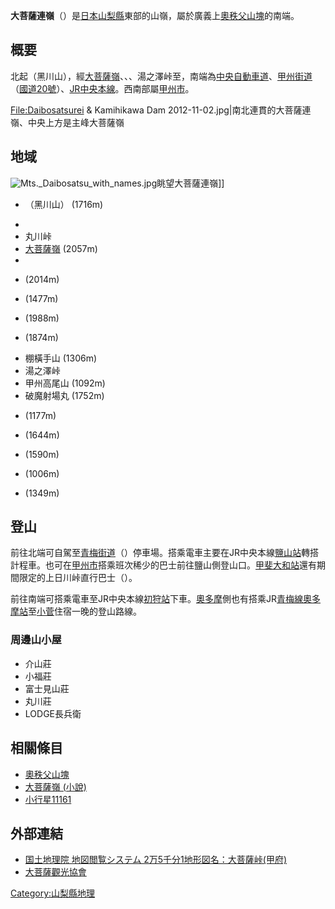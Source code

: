 {{Infobox mountain
| name              = 大菩薩連嶺
| other_name        = 
| etymology         = 
| native_name       = 大菩薩連嶺
| native_name_lang  = ja
| translation       = 
| pronunciation     = 
| photo             = Mts.Daibosatsu from Mt.Tonodake 01.jpg
| photo_size        = 
| photo_alt         = 
| photo_caption     = 從東南方的[[丹澤山地|丹澤山地]]{{link-ja|塔之岳|塔ノ岳}}眺望大菩薩連嶺
| map               = Japan
| location          = {{JPN}}[[山梨縣|山梨縣]]
| range             = [[奧秩父山塊|奧秩父山塊]]
| coordinates       ={{coord|35|44|55|N|138|50|43|E|type:landmark|display=inline,title}}
| coordinates_ref   = 
| highest           = [[雲取山|雲取山]]
| elevation_m       = 2,017.1
}}
'''大菩薩連嶺'''（{{jpn|j=大菩薩連嶺|hg=だいぼさつれんれい}}）是[[日本|日本]][[山梨縣|山梨縣]]東部的山嶺，屬於廣義上[[奧秩父山塊|奧秩父山塊]]的南端。

== 概要 ==
北起{{link-ja|雞冠山 (山梨縣甲州市)|鶏冠山 (山梨県甲州市)|雞冠山}}（黑川山），經[[大菩薩嶺|大菩薩嶺]]、{{link-ja|大菩薩峠|大菩薩峠}}、{{link-ja|小金澤山|小金沢山}}、湯之澤峠至{{link-ja|瀧子山|滝子山}}，南端為[[中央自動車道|中央自動車道]]、[[甲州街道|甲州街道]]（[[國道20號|國道20號]]）、[[東日本旅客鐵道|JR]][[中央本線|中央本線]]。西南部屬[[甲州市|甲州市]]。
<gallery>
File:Daibosatsurei & Kamihikawa Dam 2012-11-02.jpg|南北連貫的大菩薩連嶺、中央上方是主峰大菩薩嶺
</gallery>

== 地域 ==
[[File:Mts._Daibosatsu_with_names.jpg|thumb]]眺望大菩薩連嶺]]
* {{link-ja|雞冠山 (山梨縣甲州市)|鶏冠山 (山梨県甲州市)|雞冠山}}（黑川山） (1716m)
* {{link-ja|柳澤峠|柳沢峠}}
* 丸川峠
* [[大菩薩嶺|大菩薩嶺]] (2057m)
* {{link-ja|大菩薩峠|大菩薩峠}}
* {{link-ja|小金澤山|小金沢山}} (2014m)
* {{link-ja|源次郎岳|源次郎岳}} (1477m)
* {{link-ja|黑岳 (大菩薩連嶺)|黒岳 (大菩薩連嶺)|黑岳}} (1988m)
* {{link-ja|雁腹摺山|雁ヶ腹摺山}} (1874m)
* 棚橫手山 (1306m)
* 湯之澤峠
* 甲州高尾山 (1092m)
* 破魔射場丸 (1752m)
* {{link-ja|大岱山|大岱山}} (1177m)
* {{link-ja|大谷丸|大谷ガ丸}} (1644m)
* {{link-ja|瀧子山|滝子山}} (1590m)
* {{link-ja|晴明盤|セーメーバン}} (1006m)
* {{link-ja|奈良倉山|奈良倉山}} (1349m)

== 登山 ==
前往北端可自駕至[[青梅街道|青梅街道]]（{{link-ja|國道411號|国道411号}}）{{link-ja|柳澤峠|柳沢峠}}停車場。搭乘電車主要在JR中央本線[[鹽山站|鹽山站]]轉搭計程車。也可在[[甲州市|甲州市]]搭乘班次稀少的巴士前往鹽山側登山口{{link-ja|裂石溫泉|裂石温泉}}。[[甲斐大和站|甲斐大和站]]還有期間限定的上日川峠直行巴士（{{link-ja|甲州市市民巴士|甲州市市民バス}}）。

前往南端可搭乘電車至JR中央本線[[初狩站|初狩站]]下車。[[奧多摩|奧多摩]]側也有搭乘JR[[青梅線|青梅線]][[奧多摩站|奧多摩站]]至[[小菅村|小菅]]住宿一晚的登山路線。

=== 周邊山小屋 ===
* 介山莊
* 小福莊
* 富士見山莊
* 丸川莊
* LODGE長兵衛

== 相關條目 ==
* [[奧秩父山塊|奧秩父山塊]]
* [[大菩薩嶺_(小說)|大菩薩嶺 (小說)]]
* [[小行星11161|小行星11161]]

== 外部連結 ==

{{commonscat|Daibosatsu Mountains}}
* [http://watchizu.gsi.go.jp/watchizu.aspx?latitude=35.74868889&longitude=138.845475 国土地理院 地図閲覧システム 2万5千分1地形図名：大菩薩峠(甲府)] {{Wayback|url=http://watchizu.gsi.go.jp/watchizu.aspx?latitude=35.74868889&longitude=138.845475 |date=20201020125416 }}
* [http://www.daibosatsukankokyoukai.net/index.html 大菩薩觀光協會] {{Wayback|url=http://www.daibosatsukankokyoukai.net/index.html |date=20200724092526 }}

{{DEFAULTSORT:Daibosatsurenrei}}
[[Category:山梨縣地理|Category:山梨縣地理]]